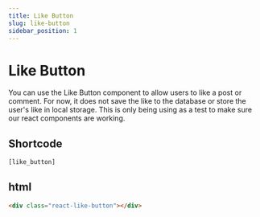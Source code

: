 ```yaml
---
title: Like Button
slug: like-button
sidebar_position: 1
---
```


# Like Button

You can use the Like Button component to allow users to like a post or comment. For now, it does not save the like to the database or store the user's like in local storage. This is only being using as a test to make sure our react components are working.

## Shortcode

```html title="Like Button Shortcode"
[like_button]
```

## html

```html title="Like Button HTML"
<div class="react-like-button"></div>
```